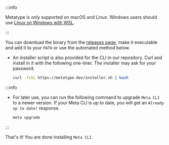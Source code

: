 :::info

Metatype is only supported on macOS and Linux. Windows users should use [Linux on Windows with WSL](https://learn.microsoft.com/windows/wsl/install).

:::

You can download the binary from the
[releases page](https://github.com/metatypedev/metatype/releases/), make it
executable and add it to your `PATH` or use the automated method below.

- An installer script is also provided for the CLI in our repository. Curl and install in it with the following one-liner. The installer may ask for your password.

  ```bash
  curl -fsSL https://metatype.dev/installer.sh | bash
  ```

:::info

- For later use, you can run the following command to upgrade `Meta CLI` to a newer version. If your Meta CLI is up to date, you will get an `Already up to date!` response.

  ```bash
  meta upgrade
  ```

:::

That's it! You are done installing `Meta CLI`.
